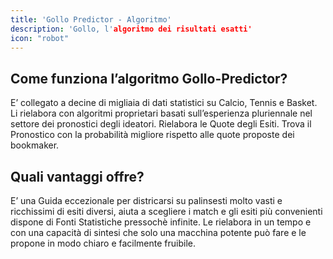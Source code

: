 ```yaml
---
title: 'Gollo Predictor - Algoritmo'
description: 'Gollo, l'algoritmo dei risultati esatti'
icon: "robot"
---
```


## Come funziona l’algoritmo Gollo-Predictor?

E’ collegato a decine di migliaia di dati statistici su Calcio, Tennis e Basket.
Li rielabora con algoritmi proprietari basati sull’esperienza pluriennale nel settore dei pronostici degli ideatori.
Rielabora le Quote degli Esiti.
Trova il Pronostico con la probabilità migliore rispetto alle quote proposte dei bookmaker.

## Quali vantaggi offre?

E’ una Guida eccezionale per districarsi su palinsesti molto vasti e ricchissimi di esiti diversi, aiuta a scegliere i match e gli esiti più convenienti
dispone di Fonti Statistiche pressochè infinite.
Le rielabora in un tempo e con una capacità di sintesi che solo una macchina potente può fare e le propone in modo chiaro e facilmente fruibile.



